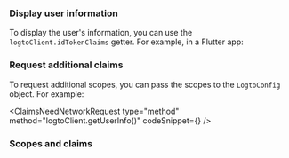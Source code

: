

### Display user information

To display the user's information, you can use the `logtoClient.idTokenClaims` getter. For example, in a Flutter app:

<DisplayUserInfo />

### Request additional claims

<FindUserInfoMissing method="client.idTokenClaims" />

<ScopesAndClaimsIntroduction />

To request additional scopes, you can pass the scopes to the `LogtoConfig` object. For example:

<ScopesAndClaimsCode />

<ClaimsNeedNetworkRequest
  type="method"
  method="logtoClient.getUserInfo()"
  codeSnippet={<FetchUserInfo />}
/>

### Scopes and claims

<ScopesAndClaims />
